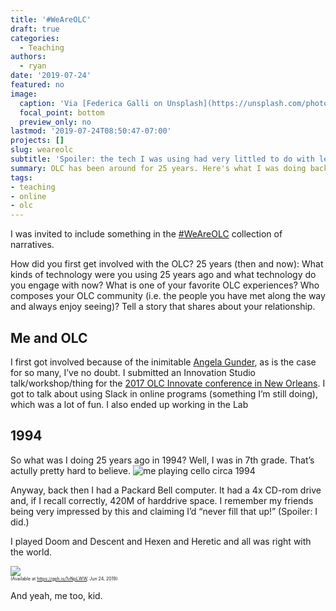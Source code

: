 ```yaml
---
title: '#WeAreOLC'
draft: true
categories:
  - Teaching
authors:
  - ryan
date: '2019-07-24'
featured: no
image:
  caption: 'Via [Federica Galli on Unsplash](https://unsplash.com/photos/aiqKc07b5PA)'
  focal_point: bottom
  preview_only: no
lastmod: '2019-07-24T08:50:47-07:00'
projects: []
slug: weareolc
subtitle: 'Spoiler: the tech I was using had very littled to do with learning.'
summary: OLC has been around for 25 years. Here's what I was doing back then.
tags:
- teaching
- online
- olc
---
```


I was invited to include something in the [#WeAreOLC](https://onlinelearningconsortium.org/weareolc-the-power-of-storytelling-at-accelerates-25th-anniversary/) collection of narratives. 

How did you first get involved with the OLC?
25 years (then and now): What kinds of technology were you using 25 years ago and what technology do you engage with now?
What is one of your favorite OLC experiences?
Who composes your OLC community (i.e. the people you have met along the way and always enjoy seeing)? Tell a story that shares about your relationship.

## Me and OLC

I first got involved because of the inimitable [Angela Gunder](https://twitter.com/angelagunder), as is the case for so many, I've no doubt. I submitted an Innovation Studio talk/workshop/thing for the [2017 OLC Innovate conference in New Orleans](https://ryanstraight.com/2017/07/26/olc-innovate-2017/). I got to talk about using Slack in online programs (something I'm still doing), which was a lot of fun. I also ended up working in the Lab


## 1994

So what was I doing 25 years ago in 1994? Well, I was in 7th grade. That's actully pretty hard to believe. ![me playing cello circa 1994](cello.jpg)

Anyway, back then I had a Packard Bell computer. It had a 4x CD-rom drive and, if I recall correctly, 420M of harddrive space. I remember my friends being very impressed by this and claiming I'd "never fill that up!" (Spoiler: I did.)

I played Doom and Descent and Hexen and Heretic and all was right with the world.


![](https://media.giphy.com/media/awxqzKhiUV4ly/giphy.gif)<br /><div style='font-size:50%'>(Available at [https://gph.is/1vNpLWW](https://gph.is/1vNpLWW), Jun 24, 2019)</div>  

And yeah, me too, kid.
